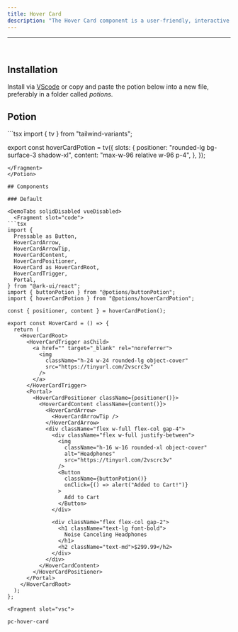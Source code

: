 ```yaml
---
title: Hover Card
description: "The Hover Card component is a user-friendly, interactive tool designed to display information when a user hovers over a specific trigger element. It offers a variety of features, such as controlled state, customizable positioning, and the use of render props for a more dynamic and flexible experience."
---
```

---


<div class="p-4 w-full flex justify-center items-center bg-surface-2 rounded-md h-80">
    <div className="not-prose flex items-center w-full justify-center">
      <HoverCard client:only="react"/>
    </div>
</div>

<br />

## Installation

Install via [VScode](/docs/getting-started/vsc) or copy and paste the potion below into a new file, preferably in a folder called *potions*.

## Potion 

<Potion>
<Fragment slot="contentSlot">
```tsx
import { tv } from "tailwind-variants";

export const hoverCardPotion = tv({
  slots: {
    positioner: "rounded-lg bg-surface-3 shadow-xl",
    content: "max-w-96 relative w-96 p-4",
  },
});

```
</Fragment>
</Potion>

## Components 

### Default 

<DemoTabs solidDisabled vueDisabled>
  <Fragment slot="code">
```tsx
import {
  Pressable as Button,
  HoverCardArrow,
  HoverCardArrowTip,
  HoverCardContent,
  HoverCardPositioner,
  HoverCard as HoverCardRoot,
  HoverCardTrigger,
  Portal,
} from "@ark-ui/react";
import { buttonPotion } from "@potions/buttonPotion";
import { hoverCardPotion } from "@potions/hoverCardPotion";

const { positioner, content } = hoverCardPotion();

export const HoverCard = () => {
  return (
    <HoverCardRoot>
      <HoverCardTrigger asChild>
        <a href="" target="_blank" rel="noreferrer">
          <img
            className="h-24 w-24 rounded-lg object-cover"
            src="https://tinyurl.com/2vscrc3v"
          />
        </a>
      </HoverCardTrigger>
      <Portal>
        <HoverCardPositioner className={positioner()}>
          <HoverCardContent className={content()}>
            <HoverCardArrow>
              <HoverCardArrowTip />
            </HoverCardArrow>
            <div className="flex w-full flex-col gap-4">
              <div className="flex w-full justify-between">
                <img
                  className="h-16 w-16 rounded-xl object-cover"
                  alt="Headphones"
                  src="https://tinyurl.com/2vscrc3v"
                />
                <Button
                  className={buttonPotion()}
                  onClick={() => alert("Added to Cart!")}
                >
                  Add to Cart
                </Button>
              </div>

              <div className="flex flex-col gap-2">
                <h1 className="text-lg font-bold">
                  Noise Canceling Headphones
                </h1>
                <h2 className="text-md">$299.99</h2>
              </div>
            </div>
          </HoverCardContent>
        </HoverCardPositioner>
      </Portal>
    </HoverCardRoot>
  );
};

```
  </Fragment>

    <Fragment slot="vsc">
```bash
pc-hover-card
```
  </Fragment>
</DemoTabs>

